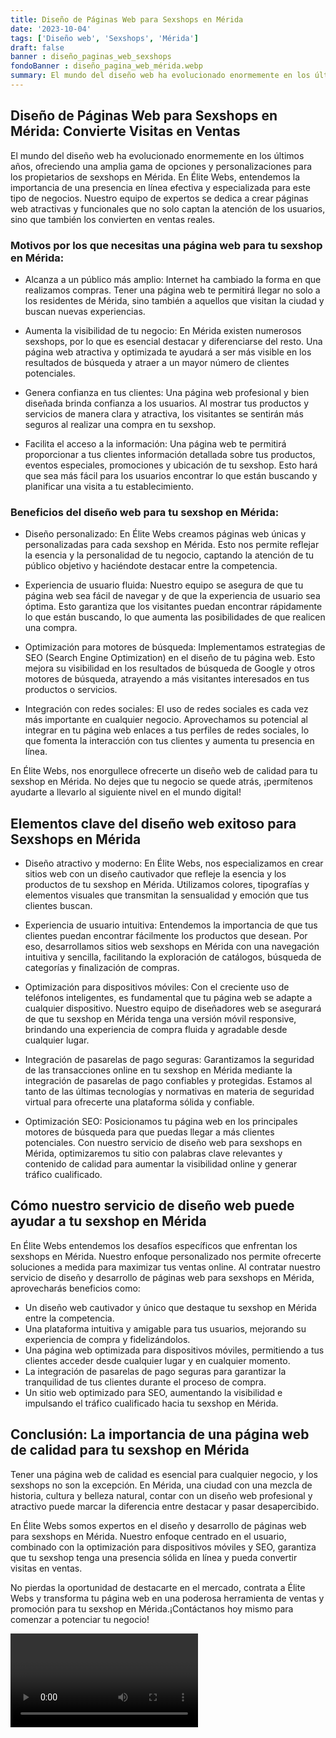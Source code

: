 ```yaml
---
title: Diseño de Páginas Web para Sexshops en Mérida
date: '2023-10-04'
tags: ['Diseño web', 'Sexshops', 'Mérida']
draft: false
banner : diseño_paginas_web_sexshops
fondoBanner : diseño_pagina_web_mérida.webp
summary: El mundo del diseño web ha evolucionado enormemente en los últimos años, ofreciendo una amplia gama de opciones y personalizaciones para los propietarios de sexshops en Mérida. En Élite Webs, entendemos la importancia de una presencia en línea efectiva y especializada para este tipo de negocios. Nuestro equipo de expertos se dedica a crear páginas web atractivas y funcionales que no solo captan la atención de los usuarios, sino que también los convierten en ventas reales.
---
```


## Diseño de Páginas Web para Sexshops en Mérida: Convierte Visitas en Ventas

El mundo del diseño web ha evolucionado enormemente en los últimos años, ofreciendo una amplia gama de opciones y personalizaciones para los propietarios de sexshops en Mérida. En Élite Webs, entendemos la importancia de una presencia en línea efectiva y especializada para este tipo de negocios. Nuestro equipo de expertos se dedica a crear páginas web atractivas y funcionales que no solo captan la atención de los usuarios, sino que también los convierten en ventas reales.

### Motivos por los que necesitas una página web para tu sexshop en Mérida:

- Alcanza a un público más amplio: Internet ha cambiado la forma en que realizamos compras. Tener una página web te permitirá llegar no solo a los residentes de Mérida, sino también a aquellos que visitan la ciudad y buscan nuevas experiencias.

- Aumenta la visibilidad de tu negocio: En Mérida existen numerosos sexshops, por lo que es esencial destacar y diferenciarse del resto. Una página web atractiva y optimizada te ayudará a ser más visible en los resultados de búsqueda y atraer a un mayor número de clientes potenciales.

- Genera confianza en tus clientes: Una página web profesional y bien diseñada brinda confianza a los usuarios. Al mostrar tus productos y servicios de manera clara y atractiva, los visitantes se sentirán más seguros al realizar una compra en tu sexshop.

- Facilita el acceso a la información: Una página web te permitirá proporcionar a tus clientes información detallada sobre tus productos, eventos especiales, promociones y ubicación de tu sexshop. Esto hará que sea más fácil para los usuarios encontrar lo que están buscando y planificar una visita a tu establecimiento.

### Beneficios del diseño web para tu sexshop en Mérida:

- Diseño personalizado: En Élite Webs creamos páginas web únicas y personalizadas para cada sexshop en Mérida. Esto nos permite reflejar la esencia y la personalidad de tu negocio, captando la atención de tu público objetivo y haciéndote destacar entre la competencia.

- Experiencia de usuario fluida: Nuestro equipo se asegura de que tu página web sea fácil de navegar y de que la experiencia de usuario sea óptima. Esto garantiza que los visitantes puedan encontrar rápidamente lo que están buscando, lo que aumenta las posibilidades de que realicen una compra.

- Optimización para motores de búsqueda: Implementamos estrategias de SEO (Search Engine Optimization) en el diseño de tu página web. Esto mejora su visibilidad en los resultados de búsqueda de Google y otros motores de búsqueda, atrayendo a más visitantes interesados en tus productos o servicios.

- Integración con redes sociales: El uso de redes sociales es cada vez más importante en cualquier negocio. Aprovechamos su potencial al integrar en tu página web enlaces a tus perfiles de redes sociales, lo que fomenta la interacción con tus clientes y aumenta tu presencia en línea.

En Élite Webs, nos enorgullece ofrecerte un diseño web de calidad para tu sexshop en Mérida. No dejes que tu negocio se quede atrás, ¡permítenos ayudarte a llevarlo al siguiente nivel en el mundo digital!

<GifSeo />

<Cta />

## Elementos clave del diseño web exitoso para Sexshops en Mérida

- Diseño atractivo y moderno: En Élite Webs, nos especializamos en crear sitios web con un diseño cautivador que refleje la esencia y los productos de tu sexshop en Mérida. Utilizamos colores, tipografías y elementos visuales que transmitan la sensualidad y emoción que tus clientes buscan.

- Experiencia de usuario intuitiva: Entendemos la importancia de que tus clientes puedan encontrar fácilmente los productos que desean. Por eso, desarrollamos sitios web sexshops en Mérida con una navegación intuitiva y sencilla, facilitando la exploración de catálogos, búsqueda de categorías y finalización de compras.

- Optimización para dispositivos móviles: Con el creciente uso de teléfonos inteligentes, es fundamental que tu página web se adapte a cualquier dispositivo. Nuestro equipo de diseñadores web se asegurará de que tu sexshop en Mérida tenga una versión móvil responsive, brindando una experiencia de compra fluida y agradable desde cualquier lugar.

- Integración de pasarelas de pago seguras: Garantizamos la seguridad de las transacciones online en tu sexshop en Mérida mediante la integración de pasarelas de pago confiables y protegidas. Estamos al tanto de las últimas tecnologías y normativas en materia de seguridad virtual para ofrecerte una plataforma sólida y confiable.

- Optimización SEO: Posicionamos tu página web en los principales motores de búsqueda para que puedas llegar a más clientes potenciales. Con nuestro servicio de diseño web para sexshops en Mérida, optimizaremos tu sitio con palabras clave relevantes y contenido de calidad para aumentar la visibilidad online y generar tráfico cualificado.

## Cómo nuestro servicio de diseño web puede ayudar a tu sexshop en Mérida

En Élite Webs entendemos los desafíos específicos que enfrentan los sexshops en Mérida. Nuestro enfoque personalizado nos permite ofrecerte soluciones a medida para maximizar tus ventas online. Al contratar nuestro servicio de diseño y desarrollo de páginas web para sexshops en Mérida, aprovecharás beneficios como:

- Un diseño web cautivador y único que destaque tu sexshop en Mérida entre la competencia.
- Una plataforma intuitiva y amigable para tus usuarios, mejorando su experiencia de compra y fidelizándolos.
- Una página web optimizada para dispositivos móviles, permitiendo a tus clientes acceder desde cualquier lugar y en cualquier momento.
- La integración de pasarelas de pago seguras para garantizar la tranquilidad de tus clientes durante el proceso de compra.
- Un sitio web optimizado para SEO, aumentando la visibilidad e impulsando el tráfico cualificado hacia tu sexshop en Mérida.

## Conclusión: La importancia de una página web de calidad para tu sexshop en Mérida

Tener una página web de calidad es esencial para cualquier negocio, y los sexshops no son la excepción. En Mérida, una ciudad con una mezcla de historia, cultura y belleza natural, contar con un diseño web profesional y atractivo puede marcar la diferencia entre destacar y pasar desapercibido.

En Élite Webs somos expertos en el diseño y desarrollo de páginas web para sexshops en Mérida. Nuestro enfoque centrado en el usuario, combinado con la optimización para dispositivos móviles y SEO, garantiza que tu sexshop tenga una presencia sólida en línea y pueda convertir visitas en ventas.

No pierdas la oportunidad de destacarte en el mercado, contrata a Élite Webs y transforma tu página web en una poderosa herramienta de ventas y promoción para tu sexshop en Mérida.¡Contáctanos hoy mismo para comenzar a potenciar tu negocio!

<Video />

<CtaBot job='Sexshops' city='Mérida'/>

<Gmaps query='Mérida+españa+maps' />